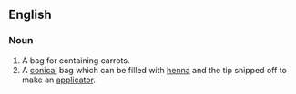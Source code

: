 ==English==

===Noun===
{{en-noun}}
# A bag for containing carrots.
# A [[conical]] bag which can be filled with [[henna]] and the tip snipped off to make an [[applicator]].